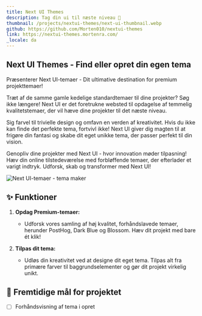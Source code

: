 ```yaml
---
title: Next UI Themes
description: Tag din ui til næste niveau 🎨
thumbnail: /projects/nextui-themes/next-ui-thumbnail.webp
github: https://github.com/Morten010/nextui-themes
link: https://nextui-themes.mortenra.com/
_locale: da
---
```


## Next UI Themes - Find eller opret din egen tema

Præsenterer Next UI-temaer - Dit ultimative destination for premium projekttemaer!

Træt af de samme gamle kedelige standardtemaer til dine projekter? Søg ikke længere! Next UI er det foretrukne websted til opdagelse af temmelig kvalitetstemaer, der vil hæve dine projekter til det næste niveau.

Sig farvel til trivielle design og omfavn en verden af kreativitet. Hvis du ikke kan finde det perfekte tema, fortvivl ikke! Next UI giver dig magten til at frigøre din fantasi og skabe dit eget unikke tema, der passer perfekt til din vision.

Genopliv dine projekter med Next UI - hvor innovation møder tilpasning! Hæv din online tilstedeværelse med forbløffende temaer, der efterlader et varigt indtryk. Udforsk, skab og transformer med Next UI!

![Next UI-temaer - tema maker](/projects/nextui-themes/theme-showcase.webp)

## ✨ Funktioner

1. **Opdag Premium-temaer:**
   - Udforsk vores samling af høj kvalitet, forhåndslavede temaer, herunder PostHog, Dark Blue og Blossom. Hæv dit projekt med bare ét klik!

2. **Tilpas dit tema:**
   - Udløs din kreativitet ved at designe dit eget tema. Tilpas alt fra primære farver til baggrundselementer og gør dit projekt virkelig unikt.

## 🚀 Fremtidige mål for projektet
- [ ] Forhåndsvisning af tema i opret
